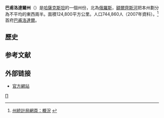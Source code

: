 {{Infobox settlement
| name                    = 巴甫洛達爾州
| native_name             = {{lang|kk|Павлодар облысы}}<br/>{{lang|ru|Павлодарская область}}
| settlement_type         = [[哈薩克行政區劃|州]]
| image_shield            = Logo Pavlodar region.png
| image_map               = Pavlodar in Kazakhstan.svg
| timezone                = [[UTC+6|UTC+6]]
| website                 = http://www.pavlodar.gov.kz/
}}
'''巴甫洛達爾州'''（{{lang-kk|'''Павлодар облысы'''}}）是[[哈薩克斯坦|哈薩克斯坦]]的一個州份，北為[[俄羅斯|俄羅斯]]，[[額爾齊斯河|額爾齊斯河]]把本州劃分為不平均的東西兩半。面積124,800平方公里。人口744,860人（2007年資料）。<ref>[http://oblstat.pavl.kz/rus/pavlodar.html 州統計局網頁：概況] {{webarchive|url=https://web.archive.org/web/20080424014022/http://www.oblstat.pavl.kz/rus/pavlodar.html |date=2008-04-24 }}</ref>首府[[巴甫洛達爾|巴甫洛達爾]]。

==歷史==

==参考文献==
<div class="references-small">
<references />
</div>

==外部链接==
*[http://www.pavlodar.gov.kz/ 官方網站] {{Wayback|url=http://www.pavlodar.gov.kz/ |date=20190806005710 }}

{{哈萨克斯坦行政区划}}
{{Authority control}}
{{中亚小作品}}
[[Category:哈薩克斯坦行政區劃|П]]
